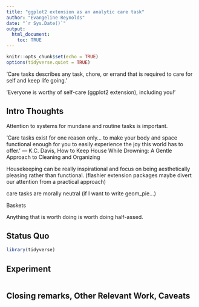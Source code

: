 ```yaml
---
title: "ggplot2 extension as an analytic care task"
author: "Evangeline Reynolds"
date: "`r Sys.Date()`"
output: 
  html_document:
    toc: TRUE
---
```


```r
knitr::opts_chunk$set(echo = TRUE)
options(tidyverse.quiet = TRUE)
```

'Care tasks describes any task, chore, or errand that is required to care for self and keep life going.'

'Everyone is worthy of self-care (ggplot2 extension), including you!'

## Intro Thoughts

Attention to systems for mundane and routine tasks is important. 

'Care tasks exist for one reason only... to make your body and space functional enough for you to easily experience the joy this world has to offer.'
― K.C. Davis, How to Keep House While Drowning: A Gentle Approach to Cleaning and Organizing


Housekeeping can be really inspirational and focus on being aesthetically pleasing rather than functional.  (flashier extension packages maybe divert our attention from a practical approach)

care tasks are morally neutral  (if I want to write geom_pie...) 



Baskets

Anything that is worth doing is worth doing half-assed.


## Status Quo

```r
library(tidyverse)

```

## Experiment

```r

```



## Closing remarks, Other Relevant Work, Caveats
